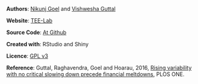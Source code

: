 
**Authors**: [Nikunj Goel](http://eeb.yale.edu/people/graduate-students/nikunj-goel) and [Vishwesha Guttal](https://twitter.com/vishuguttal)

**Website**: [TEE-Lab](https://teelabiisc.wordpress.com/)

**Source Code**: [At Github](https://github.com/nikunj410/ews_finance_app)

**Created with**: RStudio and Shiny

**Licence**: [GPL v3](http://www.gnu.org/copyleft/gpl.html)

**Reference**: Guttal, Raghavendra, Goel and Hoarau, 2016, [Rising variability with no critical slowing down precede financial meltdowns](http://dx.plos.org/10.1371/journal.pone.0144198), PLOS ONE.

